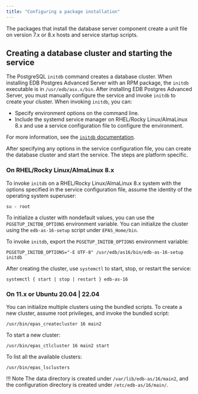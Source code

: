 ```yaml
---
title: "Configuring a package installation"
---
```


The packages that install the database server component create a unit file on version 7.x or 8.x hosts and service startup scripts.

## Creating a database cluster and starting the service

The PostgreSQL `initdb` command creates a database cluster. When installing EDB Postgres Advanced Server with an RPM package, the `initdb` executable is in `/usr/edb/asx.x/bin`. After installing EDB Postgres Advanced Server, you must manually configure the service and invoke `initdb` to create your cluster. When invoking `initdb`, you can:

-   Specify environment options on the command line.
-   Include the systemd service manager on RHEL/Rocky Linux/AlmaLinux 8.x and use a service configuration file to configure the environment.

For more information, see the [`initdb` documentation](https://www.postgresql.org/docs/current/static/app-initdb.html).

After specifying any options in the service configuration file, you can create the database cluster and start the service. The steps are platform specific.

### On RHEL/Rocky Linux/AlmaLinux 8.x

To invoke `initdb` on a RHEL/Rocky Linux/AlmaLinux 8.x system with the options specified in the service configuration file, assume the identity of the operating system superuser:

```text
su - root
```

To initialize a cluster with nondefault values, you can use the `PGSETUP_INITDB_OPTIONS` environment variable. You can initialize the cluster using the `edb-as-16-setup` script under `EPAS_Home/bin`.

To invoke `initdb`, export the `PGSETUP_INITDB_OPTIONS` environment variable:

```text
PGSETUP_INITDB_OPTIONS="-E UTF-8" /usr/edb/as16/bin/edb-as-16-setup initdb
```

After creating the cluster, use `systemctl` to start, stop, or restart the service:

```text
systemctl { start | stop | restart } edb-as-16
```

### On 11.x or Ubuntu 20.04 | 22.04

You can initialize multiple clusters using the bundled scripts. To create a new cluster, assume root privileges, and invoke the bundled script:

```text
/usr/bin/epas_createcluster 16 main2
```

To start a new cluster:

```text
/usr/bin/epas_ctlcluster 16 main2 start  
```

To list all the available clusters:

```text
/usr/bin/epas_lsclusters
```

!!! Note
    The data directory is created under `/var/lib/edb-as/16/main2`, and the configuration directory is created under `/etc/edb-as/16/main/`.
